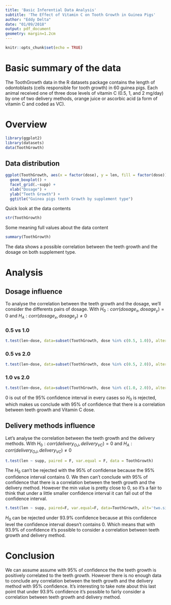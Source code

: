 ```yaml
---
title: 'Basic Inferential Data Analysis'
subtitle: 'The Effect of Vitamin C on Tooth Growth in Guinea Pigs'
author: "Eddy Delta"
date: "01/09/2018"
output: pdf_document
geometry: margin=1.2cm
---
```


```r
knitr::opts_chunk$set(echo = TRUE)
```

# Basic summary of the data

The ToothGrowth data in the R datasets package contains the length of odontoblasts (cells responsible for tooth growth) in 60 guinea pigs. Each animal received one of three dose levels of vitamin C (0.5, 1, and 2 mg/day) by one of two delivery methods, orange juice or ascorbic acid (a form of vitamin C and coded as VC).

# Overview

```r
library(ggplot2)
library(datasets)
data(ToothGrowth)
```

## Data distribution

```r
ggplot(ToothGrowth, aes(x = factor(dose), y = len, fill = factor(dose))) +
  geom_boxplot() + 
  facet_grid(.~supp) +
  xlab("Dosage") +   
  ylab("Teeth Growth") +  
  ggtitle("Guinea pigs teeth Growth by supplement type")
```

Quick look at the data contents

```r
str(ToothGrowth)
```

Some meaning full values about the data content

```r
summary(ToothGrowth)
```

The data shows a possible correlation between the teeth growth and the dosage on both supplement type.

# Analysis

## Dosage influence

To analyse the correlation between the teeth growth and the dosage, we'll consider the differents pairs of dosage. With $H_{0} : corr(dosage_{x}, dosage_{y}) = 0$ and  $H_{A} : corr(dosage_{x}, dosage_{y}) \ne 0$

### 0.5 vs 1.0

```r
t.test(len~dose, data=subset(ToothGrowth, dose %in% c(0.5, 1.0)), alternative = 'two.sided', paired=FALSE)
```

### 0.5 vs 2.0

```r
t.test(len~dose, data=subset(ToothGrowth, dose %in% c(0.5, 2.0)), alternative = 'two.sided', paired=FALSE)
```

### 1.0 vs 2.0

```r
t.test(len~dose, data=subset(ToothGrowth, dose %in% c(1.0, 2.0)), alternative = 'two.sided', paired=FALSE)
```

0 is out of the 95% confidence interval in every cases so $H_{0}$ is rejected, which makes us conclude with 95% of confidence that there is a correlation between teeth growth and Vitamin C dose.

## Delivery methods influence

Let's analyse the correlation between the teeth growth and the delivery methods. With $H_{0} : corr(delivery_{OJ}, delivery_{VC}) = 0$ and  $H_{A} : corr(delivery_{OJ}, delivery_{VC}) \ne 0$

```r
t.test(len ~ supp, paired = F, var.equal = F, data = ToothGrowth)
```

The $H_{0}$ can't be rejected with the 95% of confidense because the 95% confidence interval contains 0. We then can't conclude with 95% of confidence that there is a correlation between the teeth growth and the delivery method.
However the min value is pretty close to 0, so it's a fair to think that under a little smaller confidence interval it can fall out of the confidence interval.

```r
t.test(len ~ supp, paired=F, var.equal=F, data=ToothGrowth, alt='two.sided', conf.level=.8)
```

$H_{0}$ can be rejected under 93.9% confidence because at this confidence level the confidence interval doesn't contains 0. Which means that with 93.9% of confidence it's possible to consider a correlation between teeth growth and delivery method.

# Conclusion

We can assume assume with 95% of confidence the the teeth growth is positively correlated to the teeth growth. However there is no enough data to conclude any correlation between the teeth growth and the delivery method with 95% confidence. It's interesting to take note about this last point that under 93.9% confidence it's possible to fairly consider a correlation between teeth growth and delivery method.
